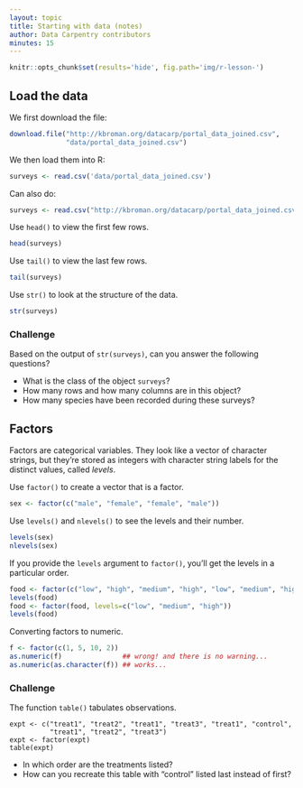 ```yaml
---
layout: topic
title: Starting with data (notes)
author: Data Carpentry contributors
minutes: 15
---
```


```r
knitr::opts_chunk$set(results='hide', fig.path='img/r-lesson-')
```

## Load the data

We first download the file:

```r
download.file("http://kbroman.org/datacarp/portal_data_joined.csv",
              "data/portal_data_joined.csv")
```

We then load them into R:

```r
surveys <- read.csv('data/portal_data_joined.csv')
```

Can also do:

```r
surveys <- read.csv("http://kbroman.org/datacarp/portal_data_joined.csv")
```

Use `head()` to view the first few rows.

```r
head(surveys)
```

Use `tail()` to view the last few rows.


```r
tail(surveys)
```

Use `str()` to look at the structure of the data.

```r
str(surveys)
```

### Challenge

Based on the output of `str(surveys)`, can you answer the following questions?

* What is the class of the object `surveys`?
* How many rows and how many columns are in this object?
* How many species have been recorded during these surveys?


## Factors

Factors are categorical variables. They look like a vector of
character strings, but they're stored as integers with character
string labels for the distinct values, called _levels_.

Use `factor()` to create a vector that is a factor.

```r
sex <- factor(c("male", "female", "female", "male"))
```

Use `levels()` and `nlevels()` to see the levels and their number.

```r
levels(sex)
nlevels(sex)
```

If you provide the `levels` argument to `factor()`, you'll get the
levels in a particular order.

```r
food <- factor(c("low", "high", "medium", "high", "low", "medium", "high"))
levels(food)
food <- factor(food, levels=c("low", "medium", "high"))
levels(food)
```

Converting factors to numeric.

```r
f <- factor(c(1, 5, 10, 2))
as.numeric(f)               ## wrong! and there is no warning...
as.numeric(as.character(f)) ## works...
```

### Challenge

The function `table()` tabulates observations.

```
expt <- c("treat1", "treat2", "treat1", "treat3", "treat1", "control",
          "treat1", "treat2", "treat3")
expt <- factor(expt)
table(expt)
```

* In which order are the treatments listed?
* How can you recreate this table with "control" listed last instead
of first?



<br/> <br/> <br/> <br/> <br/> <br/> <br/> <br/> <br/> <br/>
